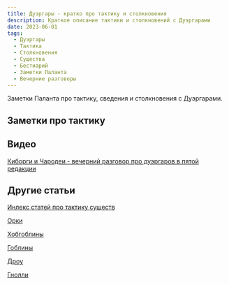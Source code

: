 ```yaml
---
title: Дуэргары - кратко про тактику и столкновения
description: Краткое описание тактики и столкновений с Дуэргарами
date: 2023-06-01
tags:
  - Дуэргары
  - Тактика
  - Столкновения
  - Существа
  - Бестиарий
  - Заметки Паланта
  - Вечерние разговоры
---
```


Заметки Паланта про тактику, сведения и столкновения с Дуэргарами.

## Заметки про тактику

## Видео

[Киборги и Чародеи - вечерний разговор про дуэргаров в пятой редакции](https://www.youtube.com/live/AeojF8FdcPE?feature=share)

## Другие статьи

[Инлекс статей про тактику существ](https://cyborgsandmages.com/posts/articles/bestiary-tactics-index)

[Орки](https://cyborgsandmages.com/posts/articles/orcs-tactics-lore-encounters)

[Хобгоблины](https://cyborgsandmages.com/posts/articles/hobgoblins)

[Гоблины](https://cyborgsandmages.com/posts/articles/goblins-tactics-lore-encounters)

[Дроу](https://cyborgsandmages.com/posts/articles/drow-tactics-lore-encounters)

[Гнолли](https://cyborgsandmages.com/posts/articles/gnolls-tactics-lore-encounters)
